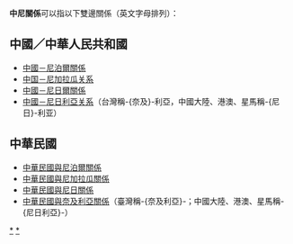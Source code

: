 {{NoteTA|G1=國家}}
'''中尼關係'''可以指以下雙邊關係（英文字母排列）：

==中國／中華人民共和國==
*[[中國－尼泊爾關係|中國－尼泊爾關係]]
*[[中国－尼加拉瓜关系|中国－尼加拉瓜关系]]
*[[中國－尼日爾關係|中國－尼日爾關係]]
*[[中國－尼日利亞关系|中國－尼日利亞关系]]（台灣稱-{奈及}-利亞，中國大陸、港澳、星馬稱-{尼日}-利亚）

==中華民國==
{{主條目消歧義|「'''臺尼關係'''」重新導向至此。}}
*[[中華民國與尼泊爾關係|中華民國與尼泊爾關係]]
*[[中華民國與尼加拉瓜關係|中華民國與尼加拉瓜關係]]
*[[中華民國與尼日關係|中華民國與尼日關係]]
*[[中華民國與奈及利亞關係|中華民國與奈及利亞關係]]（臺灣稱-{奈及利亞}-；中國大陸、港澳、星馬稱-{尼日利亞}-）

{{disambig|Cat=四字消歧义}}
[[Category:中華人民共和國雙邊關係消歧義|*]]
[[Category:中華民國雙邊關係消歧義|*]]
